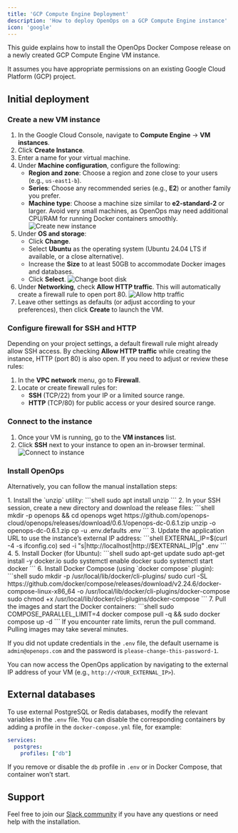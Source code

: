 ```yaml
---
title: 'GCP Compute Engine Deployment'
description: 'How to deploy OpenOps on a GCP Compute Engine instance'
icon: 'google'
---
```



<Disclaimer/>

This guide explains how to install the OpenOps Docker Compose release on a newly created GCP Compute Engine VM instance.

It assumes you have appropriate permissions on an existing Google Cloud Platform (GCP) project.

## Initial deployment

### Create a new VM instance
1. In the Google Cloud Console, navigate to **Compute Engine** → **VM instances**.
2. Click **Create Instance**.
3. Enter a name for your virtual machine.
4. Under **Machine configuration**, configure the following:
    - **Region and zone**: Choose a region and zone close to your users (e.g., `us-east1-b`).
    - **Series**: Choose any recommended series (e.g., **E2**) or another family you prefer.
    - **Machine type**: Choose a machine size similar to **e2-standard-2** or larger. Avoid very small machines, as OpenOps may need additional CPU/RAM for running Docker containers smoothly.
![Create new instance](/images/deploy-gcp-configure-machine.png)
5. Under **OS and storage**:
    - Click **Change**.
    - Select **Ubuntu** as the operating system (Ubuntu 24.04 LTS if available, or a close alternative).
    - Increase the **Size** to at least 50GB to accommodate Docker images and databases.
    - Click **Select**.
![Change boot disk](/images/deploy-gcp-change-boot-disk.png)
6. Under **Networking**, check **Allow HTTP traffic**. This will automatically create a firewall rule to open port 80.
![Allow http traffic](/images/deploy-gcp-allow-http-traffic.png)
7. Leave other settings as defaults (or adjust according to your preferences), then click **Create** to launch the VM.

### Configure firewall for SSH and HTTP

Depending on your project settings, a default firewall rule might already allow SSH access. By checking **Allow HTTP traffic** while creating the instance, HTTP (port 80) is also open. If you need to adjust or review these rules:

1. In the **VPC network** menu, go to **Firewall**.
2. Locate or create firewall rules for:
    - **SSH** (TCP/22) from your IP or a limited source range.
    - **HTTP** (TCP/80) for public access or your desired source range.

### Connect to the instance

1. Once your VM is running, go to the **VM instances** list.
2. Click **SSH** next to your instance to open an in-browser terminal.
![Connect to instance](/images/deploy-gcp-connect-to-instance.png)


### Install OpenOps

<AutoInstall/>

Alternatively, you can follow the manual installation steps:

<Expandable title="Installing OpenOps manually">
1. Install the `unzip` utility:
    ```shell
    sudo apt install unzip
    ```
2. In your SSH session, create a new directory and download the release files:
    ```shell
    mkdir -p openops && cd openops
    wget https://github.com/openops-cloud/openops/releases/download/0.6.1/openops-dc-0.6.1.zip
    unzip -o openops-dc-0.6.1.zip
    cp -u .env.defaults .env
    ```
3. Update the application URL to use the instance’s external IP address:
    ```shell
    EXTERNAL_IP=$(curl -4 -s ifconfig.co)
    sed -i "s|http://localhost|http://$EXTERNAL_IP|g" .env
    ```
4. <UpdateCredentials/>
5. Install Docker (for Ubuntu):
    ```shell
    sudo apt-get update
    sudo apt-get install -y docker.io
    sudo systemctl enable docker
    sudo systemctl start docker
    ```
6. Install Docker Compose (using `docker compose` plugin):
    ```shell
    sudo mkdir -p /usr/local/lib/docker/cli-plugins/
    sudo curl -SL https://github.com/docker/compose/releases/download/v2.24.6/docker-compose-linux-x86_64 -o /usr/local/lib/docker/cli-plugins/docker-compose
    sudo chmod +x /usr/local/lib/docker/cli-plugins/docker-compose
    ```
7. Pull the images and start the Docker containers:
    ```shell
    sudo COMPOSE_PARALLEL_LIMIT=4 docker compose pull -q && sudo docker compose up -d
    ```
    If you encounter rate limits, rerun the pull command. Pulling images may take several minutes.

If you did not update credentials in the `.env` file, the default username is `admin@openops.com` and the password is `please-change-this-password-1`.
</Expandable>

You can now access the OpenOps application by navigating to the external IP address of your VM (e.g., `http://<YOUR_EXTERNAL_IP>`).

## External databases

To use external PostgreSQL or Redis databases, modify the relevant variables in the `.env` file. You can disable the corresponding containers by adding a profile in the `docker-compose.yml` file, for example:

```yaml
services:
  postgres:
    profiles: ["db"]
```

If you remove or disable the `db` profile in `.env` or in Docker Compose, that container won’t start.

<RestartContainers/>

<TLS target="VM"/>

<UpdateLink/>

## Support

Feel free to join our [Slack community](https://slack.openops.com) if you have any questions or need help with the installation.
